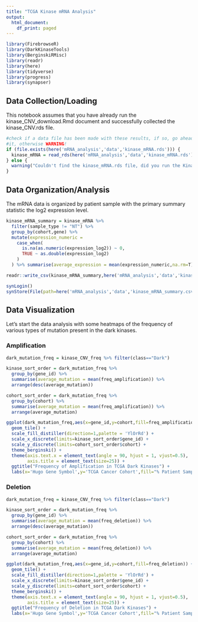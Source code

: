 ```yaml
---
title: "TCGA Kinase mRNA Analysis"
output:
  html_document:
    df_print: paged
---
```


```r
library(FirebrowseR)
library(DarkKinaseTools)
library(BerginskiRMisc)
library(readr)
library(here)
library(tidyverse)
library(progress)
library(synapser)
```

## Data Collection/Loading

This notebook assumes that you have already run the kinase_CNV_download.Rmd
document and successfully collected the kinase_CNV.rds file.

```r

#check if a data file has been made with these results, if so, go ahead and load
#it, otherwise WARNING!
if (file.exists(here('mRNA_analysis','data','kinase_mRNA.rds'))) {
  kinase_mRNA = read_rds(here('mRNA_analysis','data','kinase_mRNA.rds'))
} else {
  warning("Couldn't find the kinase_mRNA.rds file, did you run the Kinase_mRNA_download document?")
}
```

## Data Organization/Analysis

The mRNA data is organized by patient sample with the primary summary statistic the log2 expression level.

```r
kinase_mRNA_summary = kinase_mRNA %>%
  filter(sample_type != "NT") %>%
  group_by(cohort,gene) %>%
  mutate(expression_numeric = 
    case_when(
      is.na(as.numeric(expression_log2)) ~ 0,
      TRUE ~ as.double(expression_log2)
    )
  ) %>% summarise(average_expression = mean(expression_numeric,na.rm=T))

readr::write_csv(kinase_mRNA_summary,here('mRNA_analysis','data','kinase_mRNA_summary.csv'))

synLogin()
synStore(File(path=here('mRNA_analysis','data','kinase_mRNA_summary.csv'), parent='syn13363433'))
```


## Data Visualization {.tabset}

Let's start the data analysis with some heatmaps of the frequency of various types of mutation present in the dark kinases.

### Amplification

```r
dark_mutation_freq = kinase_CNV_freq %>% filter(class=="Dark")

kinase_sort_order = dark_mutation_freq %>%
  group_by(gene_id) %>%
  summarise(average_mutation = mean(freq_amplification)) %>%
  arrange(desc(average_mutation))

cohort_sort_order = dark_mutation_freq %>%
  group_by(cohort) %>%
  summarise(average_mutation = mean(freq_amplification)) %>%
  arrange(average_mutation)

ggplot(dark_mutation_freq,aes(x=gene_id,y=cohort,fill=freq_amplification)) + 
  geom_tile() + 
  scale_fill_distiller(direction=1,palette = 'YlOrRd') + 
  scale_x_discrete(limits=kinase_sort_order$gene_id) +
  scale_y_discrete(limits=cohort_sort_order$cohort) +
  theme_berginski() +
  theme(axis.text.x = element_text(angle = 90, hjust = 1, vjust=0.5),
        axis.title = element_text(size=25)) +
  ggtitle("Frequency of Amplification in TCGA Dark Kinases") +
  labs(x='Hugo Gene Symbol',y='TCGA Cancer Cohort',fill="% Patient Samples")
```

### Deletion

```r
dark_mutation_freq = kinase_CNV_freq %>% filter(class=="Dark")

kinase_sort_order = dark_mutation_freq %>%
  group_by(gene_id) %>%
  summarise(average_mutation = mean(freq_deletion)) %>%
  arrange(desc(average_mutation))

cohort_sort_order = dark_mutation_freq %>%
  group_by(cohort) %>%
  summarise(average_mutation = mean(freq_deletion)) %>%
  arrange(average_mutation)

ggplot(dark_mutation_freq,aes(x=gene_id,y=cohort,fill=freq_deletion)) + 
  geom_tile() + 
  scale_fill_distiller(direction=1,palette = 'YlOrRd') + 
  scale_x_discrete(limits=kinase_sort_order$gene_id) +
  scale_y_discrete(limits=cohort_sort_order$cohort) +
  theme_berginski() +
  theme(axis.text.x = element_text(angle = 90, hjust = 1, vjust=0.5),
        axis.title = element_text(size=25)) +
  ggtitle("Frequency of Deletion in TCGA Dark Kinases") +
  labs(x='Hugo Gene Symbol',y='TCGA Cancer Cohort',fill="% Patient Samples")
```